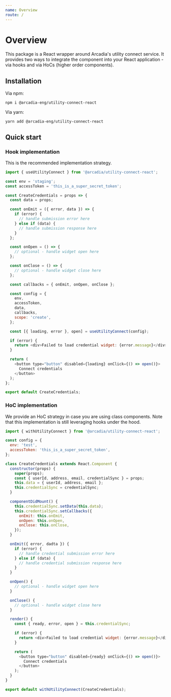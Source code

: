 ```yaml
---
name: Overview
route: /
---
```


# Overview

This package is a React wrapper around Arcadia's utility connect service. It provides two ways to integrate the component into your React application - via hooks and via HoCs (higher order components).

## Installation

Via npm:

```
npm i @arcadia-eng/utility-connect-react
```

Via yarn:

```
yarn add @arcadia-eng/utility-connect-react
```

## Quick start

### Hook implementation

This is the recommended implementation strategy.

```javascript
import { useUtilityConnect } from '@arcadia/utility-connect-react';

const env = 'staging';
const accessToken = 'this_is_a_super_secret_token';

const CreateCredentials = props => {
  const data = props;

  const onEmit = ({ error, data }) => {
    if (error) {
      // handle submission error here
    } else if (data) {
      // handle submission response here
    }
  };

  const onOpen = () => {
    // optional - handle widget open here
  };

  const onClose = () => {
    // optional - handle widget close here
  };

  const callbacks = { onEmit, onOpen, onClose };

  const config = {
    env,
    accessToken,
    data,
    callbacks,
    scope: 'create',
  };

  const [{ loading, error }, open] = useUtilityConnect(config);

  if (error) {
    return <div>Failed to load credential widget: {error.message}</div>;
  }

  return (
    <button type="button" disabled={loading} onClick={() => open()}>
      Connect credentials
    </button>
  );
};

export default CreateCredentials;
```

### HoC implementation

We provide an HoC strategy in case you are using class components. Note that this implementation is still leveraging hooks under the hood.

```javascript
import { withUtilityConnect } from '@arcadia/utility-connect-react';

const config = {
  env: 'test',
  accessToken: 'this_is_a_super_secret_token',
};

class CreateCredentials extends React.Component {
  constructor(props) {
    super(props);
    const { userId, address, email, credentialSync } = props;
    this.data = { userId, address, email };
    this.credentialSync = credentialSync;
  }

  componentDidMount() {
    this.credentialSync.setData(this.data);
    this.credentialSync.setCallbacks({
      onEmit: this.onEmit,
      onOpen: this.onOpen,
      onClose: this.onClose,
    });
  }

  onEmit({ error, dadta }) {
    if (error) {
      // handle credential submission error here
    } else if (data) {
      // handle credential submission response here
    }
  }

  onOpen() {
    // optional - handle widget open here
  }

  onClose() {
    // optional - handle widget close here
  }

  render() {
    const { ready, error, open } = this.credentialSync;

    if (error) {
      return <div>Failed to load credential widget: {error.message}</div>;
    }

    return (
      <button type="button" disabled={ready} onClick={() => open()}>
        Connect credentials
      </button>
    );
  }
}

export default withUtilityConnect(CreateCredentials);
```
